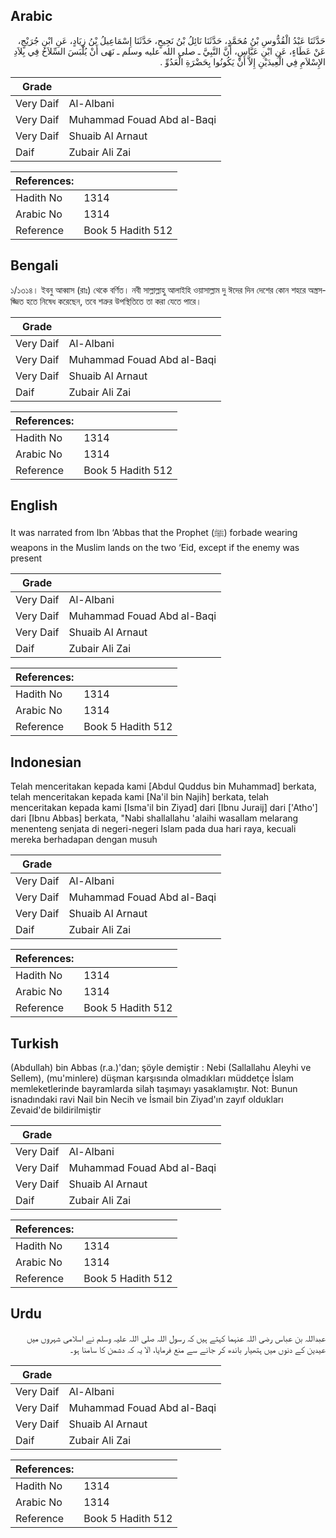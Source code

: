 ## Arabic


<div dir="rtl" lang="ar" style={{fontSize:'larger',backgroundColor:'#f8f9fa',padding:20}}>
حَدَّثَنَا عَبْدُ الْقُدُّوسِ بْنُ مُحَمَّدٍ، حَدَّثَنَا نَائِلُ بْنُ نَجِيحٍ، حَدَّثَنَا إِسْمَاعِيلُ بْنُ زِيَادٍ، عَنِ ابْنِ جُرَيْجٍ، عَنْ عَطَاءٍ، عَنِ ابْنِ عَبَّاسٍ، أَنَّ النَّبِيَّ ـ صلى الله عليه وسلم ـ نَهَى أَنْ يُلْبَسَ السِّلاَحُ فِي بِلاَدِ الإِسْلاَمِ فِي الْعِيدَيْنِ إِلاَّ أَنْ يَكُونُوا بِحَضْرَةِ الْعَدُوِّ ‏.‏
</div>
<div style={{backgroundColor:'#f8f9fa',padding:20, marginBottom: 10}}><table> <thead> <tr> <th>Grade</th> <th></th> </tr> </thead> <tbody> <tr><td>Very Daif</td><td>Al-Albani</td></tr><tr><td>Very Daif</td><td>Muhammad Fouad Abd al-Baqi</td></tr><tr><td>Very Daif</td><td>Shuaib Al Arnaut</td></tr><tr><td>Daif</td><td>Zubair Ali Zai</td></tr></tbody></table><table> <thead> <tr> <th>References:</th> <th></th> </tr> </thead> <tbody><tr><td>Hadith No</td><td>1314</td></tr><tr><td>Arabic No</td><td>1314</td></tr><tr><td>Reference</td><td>Book 5 Hadith 512</td></tr></tbody></table></div>

## Bengali


<div dir="ltr" lang="bn" style={{fontSize:'larger',backgroundColor:'#f8f9fa',padding:20}}>
১/১৩১৪। ইবনু আব্বাস (রাঃ) থেকে বর্ণিত। নবী সাল্লাল্লাহু আলাইহি ওয়াসাল্লাম দু ঈদের দিন দেশের কোন শহরে অস্ত্রসজ্জিত হতে নিষেধ করেছেন, তবে শত্রুর উপস্থিতিতে তা করা যেতে পারে।
</div>
<div style={{backgroundColor:'#f8f9fa',padding:20, marginBottom: 10}}><table> <thead> <tr> <th>Grade</th> <th></th> </tr> </thead> <tbody> <tr><td>Very Daif</td><td>Al-Albani</td></tr><tr><td>Very Daif</td><td>Muhammad Fouad Abd al-Baqi</td></tr><tr><td>Very Daif</td><td>Shuaib Al Arnaut</td></tr><tr><td>Daif</td><td>Zubair Ali Zai</td></tr></tbody></table><table> <thead> <tr> <th>References:</th> <th></th> </tr> </thead> <tbody><tr><td>Hadith No</td><td>1314</td></tr><tr><td>Arabic No</td><td>1314</td></tr><tr><td>Reference</td><td>Book 5 Hadith 512</td></tr></tbody></table></div>

## English


<div dir="ltr" lang="en" style={{fontSize:'larger',backgroundColor:'#f8f9fa',padding:20}}>
It was narrated from Ibn ‘Abbas that the Prophet (ﷺ) forbade wearing weapons in the Muslim lands on the two ‘Eid, except if the enemy was present
</div>
<div style={{backgroundColor:'#f8f9fa',padding:20, marginBottom: 10}}><table> <thead> <tr> <th>Grade</th> <th></th> </tr> </thead> <tbody> <tr><td>Very Daif</td><td>Al-Albani</td></tr><tr><td>Very Daif</td><td>Muhammad Fouad Abd al-Baqi</td></tr><tr><td>Very Daif</td><td>Shuaib Al Arnaut</td></tr><tr><td>Daif</td><td>Zubair Ali Zai</td></tr></tbody></table><table> <thead> <tr> <th>References:</th> <th></th> </tr> </thead> <tbody><tr><td>Hadith No</td><td>1314</td></tr><tr><td>Arabic No</td><td>1314</td></tr><tr><td>Reference</td><td>Book 5 Hadith 512</td></tr></tbody></table></div>

## Indonesian


<div dir="ltr" lang="id" style={{fontSize:'larger',backgroundColor:'#f8f9fa',padding:20}}>
Telah menceritakan kepada kami [Abdul Quddus bin Muhammad] berkata, telah menceritakan kepada kami [Na'il bin Najih] berkata, telah menceritakan kepada kami [Isma'il bin Ziyad] dari [Ibnu Juraij] dari ['Atho'] dari [Ibnu Abbas] berkata, "Nabi shallallahu 'alaihi wasallam melarang menenteng senjata di negeri-negeri Islam pada dua hari raya, kecuali mereka berhadapan dengan musuh
</div>
<div style={{backgroundColor:'#f8f9fa',padding:20, marginBottom: 10}}><table> <thead> <tr> <th>Grade</th> <th></th> </tr> </thead> <tbody> <tr><td>Very Daif</td><td>Al-Albani</td></tr><tr><td>Very Daif</td><td>Muhammad Fouad Abd al-Baqi</td></tr><tr><td>Very Daif</td><td>Shuaib Al Arnaut</td></tr><tr><td>Daif</td><td>Zubair Ali Zai</td></tr></tbody></table><table> <thead> <tr> <th>References:</th> <th></th> </tr> </thead> <tbody><tr><td>Hadith No</td><td>1314</td></tr><tr><td>Arabic No</td><td>1314</td></tr><tr><td>Reference</td><td>Book 5 Hadith 512</td></tr></tbody></table></div>

## Turkish


<div dir="ltr" lang="tr" style={{fontSize:'larger',backgroundColor:'#f8f9fa',padding:20}}>
(Abdullah) bin Abbas (r.a.)'dan; şöyle demiştir : Nebi (Sallallahu Aleyhi ve Sellem), (mu'minlere) düşman karşısında olmadıkları müddetçe İslam memleketlerinde bayramlarda silah taşımayı yasaklamıştır. Not: Bunun isnadındaki ravi Nail bin Necih ve İsmail bin Ziyad'ın zayıf oldukları Zevaid'de bildirilmiştir
</div>
<div style={{backgroundColor:'#f8f9fa',padding:20, marginBottom: 10}}><table> <thead> <tr> <th>Grade</th> <th></th> </tr> </thead> <tbody> <tr><td>Very Daif</td><td>Al-Albani</td></tr><tr><td>Very Daif</td><td>Muhammad Fouad Abd al-Baqi</td></tr><tr><td>Very Daif</td><td>Shuaib Al Arnaut</td></tr><tr><td>Daif</td><td>Zubair Ali Zai</td></tr></tbody></table><table> <thead> <tr> <th>References:</th> <th></th> </tr> </thead> <tbody><tr><td>Hadith No</td><td>1314</td></tr><tr><td>Arabic No</td><td>1314</td></tr><tr><td>Reference</td><td>Book 5 Hadith 512</td></tr></tbody></table></div>

## Urdu


<div dir="rtl" lang="ur" style={{fontSize:'larger',backgroundColor:'#f8f9fa',padding:20}}>
عبداللہ بن عباس رضی اللہ عنہما کہتے ہیں کہ رسول اللہ صلی اللہ علیہ وسلم نے اسلامی شہروں میں عیدین کے دنوں میں ہتھیار باندھ کر جانے سے منع فرمایا، الا یہ کہ دشمن کا سامنا ہو۔
</div>
<div style={{backgroundColor:'#f8f9fa',padding:20, marginBottom: 10}}><table> <thead> <tr> <th>Grade</th> <th></th> </tr> </thead> <tbody> <tr><td>Very Daif</td><td>Al-Albani</td></tr><tr><td>Very Daif</td><td>Muhammad Fouad Abd al-Baqi</td></tr><tr><td>Very Daif</td><td>Shuaib Al Arnaut</td></tr><tr><td>Daif</td><td>Zubair Ali Zai</td></tr></tbody></table><table> <thead> <tr> <th>References:</th> <th></th> </tr> </thead> <tbody><tr><td>Hadith No</td><td>1314</td></tr><tr><td>Arabic No</td><td>1314</td></tr><tr><td>Reference</td><td>Book 5 Hadith 512</td></tr></tbody></table></div>